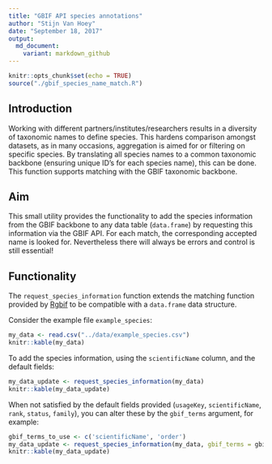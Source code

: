 ```yaml
---
title: "GBIF API species annotations"
author: "Stijn Van Hoey"
date: "September 18, 2017"
output:
  md_document:
    variant: markdown_github
---
```


```r
knitr::opts_chunk$set(echo = TRUE)
source("./gbif_species_name_match.R")
```

## Introduction

Working with different partners/institutes/researchers results in a diversity of taxonomic names to define species. This hardens comparison amongst datasets, as in many occasions, aggregation is aimed for or filtering on specific species. By translating all species names to a common taxonomic backbone (ensuring unique ID's for each species name), this can be done. This function supports matching with the GBIF taxonomic backbone.

## Aim

This small utility provides the functionality to add the species information from the GBIF backbone to any data table (`data.frame`) by requesting this information via the GBIF API. For each match, the corresponding accepted name is looked for. Nevertheless there will always be errors and control is still essential!

## Functionality

The `request_species_information` function extends the matching function provided by [Rgbif](https://github.com/ropensci/rgbif) to be compatible with a `data.frame` data structure.

Consider the example file `example_species`:

```r
my_data <- read.csv("../data/example_species.csv")
knitr::kable(my_data)
```

To add the species information, using the `scientificName` column, and the default fields:

```r

my_data_update <- request_species_information(my_data)
knitr::kable(my_data_update)
```

When not satisfied by the default fields provided (`usageKey`, `scientificName`, `rank`, `status`, `family`), you can alter these by the `gbif_terms` argument, for example:

```r
gbif_terms_to_use <- c('scientificName', 'order')
my_data_update <- request_species_information(my_data, gbif_terms = gbif_terms_to_use)
knitr::kable(my_data_update)
```
